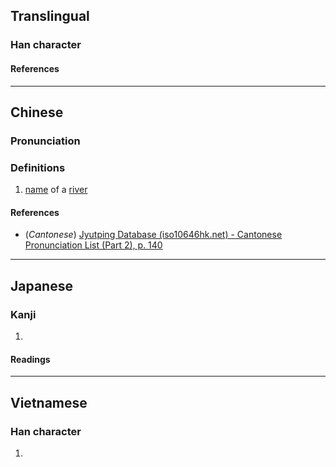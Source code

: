 {{character info}}
==Translingual==

===Han character===
{{Han char|rn=85|rad=水|as=08|sn=11|four=|canj=EQKQ|ids=⿰氵奉}}

====References====
{{Han ref|kx=0629.190|dkj=17631|hdz=31637.100|uh=6DCE}}

----

==Chinese==
{{zh-forms}}

===Pronunciation===
{{zh-pron
|m=pěng
|c=fung2
|mc=
|oc=
|ma=
|cat=pn
}}

===Definitions===
{{zh-hanzi}}

# [[name]] of a [[river]]

====References====
* (''Cantonese'') [http://www.iso10646hk.net/jp/document/download.jsp Jyutping Database (iso10646hk.net) - Cantonese Pronunciation List (Part 2), p. 140]

----

==Japanese==

===Kanji===
{{ja-kanji|grade=|rs=水08}}

# {{rfdef|ja|sort=水08}}

====Readings====
{{ja-readings
|on=ほう, ほ, ふ
|kun=ほう, ふ
}}

----

==Vietnamese==

===Han character===
{{vi-readings|rs=水08|reading=vũng}}

# {{rfdef|vi|sort=水08}}